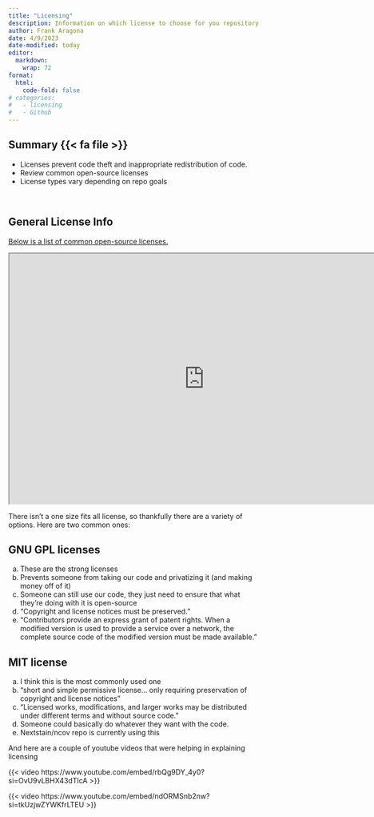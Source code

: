 ```yaml
---
title: "Licensing"
description: Information on which license to choose for you repository
author: Frank Aragona
date: 4/9/2023
date-modified: today
editor: 
  markdown: 
    wrap: 72
format: 
  html: 
    code-fold: false
# categories:
#   - licensing
#   - Github
---
```


:::{.box}
## **Summary** {{< fa file >}} 

-   Licenses prevent code theft and inappropriate redistribution of code. 
-   Review common open-source licenses 
-   License types vary depending on repo goals
:::

<br>

## General License Info

[Below is a list of common open-source licenses.](https://choosealicense.com/licenses/)

<!-- Content for HTML --->

:::{.content-visible unless-format="pdf"}
```{=html}
<iframe width="780" height="500" src="https://choosealicense.com/licenses/" title="Github Licenses"></iframe>
```
:::

There isn't a one size fits all license, so thankfully there are a variety of options. Here are two common ones:

## GNU GPL licenses

a.  These are the strong licenses
b.  Prevents someone from taking our code and privatizing it (and making
    money off of it)
c.  Someone can still use our code, they just need to ensure that what
    they're doing with it is open-source
d.  "Copyright and license notices must be preserved."
e.  "Contributors provide an express grant of patent rights. When a
    modified version is used to provide a service over a network, the
    complete source code of the modified version must be made
    available."

## MIT license

a.  I think this is the most commonly used one
b.  "short and simple permissive license... only requiring preservation
    of copyright and license notices"
c.  "Licensed works, modifications, and larger works may be distributed
    under different terms and without source code."
d.  Someone could basically do whatever they want with the code.
e.  Nextstain/ncov repo is currently using this

And here are a couple of youtube videos that were helping in explaining
licensing

{{< video https://www.youtube.com/embed/rbQg9DY_4y0?si=OvU9vLBHX43dTIcA >}}

{{< video https://www.youtube.com/embed/ndORMSnb2nw?si=tkUzjwZYWKfrLTEU >}}

